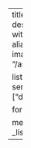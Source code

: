 ---
title: Dedicated
description: Written with more care.
aliases: 
  - "/index.html"
image: "/assets/images/pi.jpg"

listing:
  include:
    seriousness: ["dedicated"]

format:
  html: default

metadata-files:
  - _listing-all.yml
---